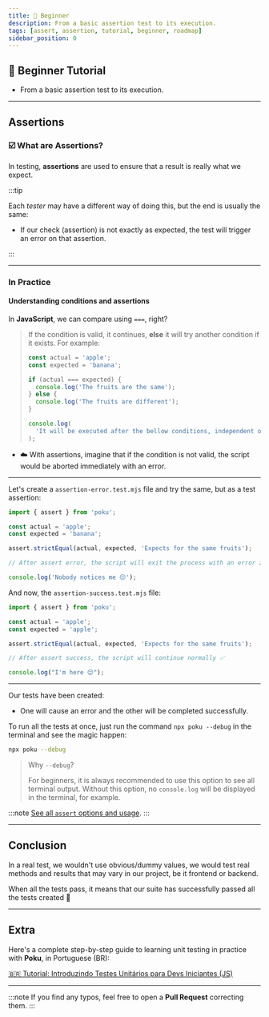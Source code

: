 ```yaml
---
title: 🐣 Beginner
description: From a basic assertion test to its execution.
tags: [assert, assertion, tutorial, beginner, roadmap]
sidebar_position: 0
---
```



<div className='title-section'>
<aside>

# 🐣 Beginner Tutorial

- From a basic assertion test to its execution.

</aside>
<aside>
  <Junior className='logo' height='128' />
</aside>
</div>

<hr />

## Assertions

>

### ☑️ What are Assertions?

In testing, **assertions** are used to ensure that a result is really what we expect.

:::tip

Each _tester_ may have a different way of doing this, but the end is usually the same:

- If our check (assertion) is not exactly as expected, the test will trigger an error on that assertion.

:::

<hr />

### In Practice

#### Understanding conditions and assertions

In **JavaScript**, we can compare using `===`, right?

<blockquote>

If the condition is valid, it continues, **else** it will try another condition if it exists. For example:

```js
const actual = 'apple';
const expected = 'banana';

if (actual === expected) {
  console.log('The fruits are the same');
} else {
  console.log('The fruits are different');
}

console.log(
  'It will be executed after the bellow conditions, independent of the result'
);
```

</blockquote>

- ☁️ With assertions, imagine that if the condition is not valid, the script would be aborted immediately with an error.

<hr />

Let's create a `assertion-error.test.mjs` file and try the same, but as a test assertion:

```js
import { assert } from 'poku';

const actual = 'apple';
const expected = 'banana';

assert.strictEqual(actual, expected, 'Expects for the same fruits');

// After assert error, the script will exit the process with an error ❌

console.log('Nobody notices me 😔');
```

And now, the `assertion-success.test.mjs` file:

```js
import { assert } from 'poku';

const actual = 'apple';
const expected = 'apple';

assert.strictEqual(actual, expected, 'Expects for the same fruits');

// After assert success, the script will continue normally ✅

console.log("I'm here 😌");
```

<hr />

Our tests have been created:

- One will cause an error and the other will be completed successfully.

To run all the tests at once, just run the command `npx poku --debug` in the terminal and see the magic happen:

```sh
npx poku --debug
```

> Why `--debug`?
>
> For beginners, it is always recommended to use this option to see all terminal output. Without this option, no `console.log` will be displayed in the terminal, for example.

:::note
[See all `assert` options and usage](/docs/documentation/assert).
:::

<hr />

## Conclusion

In a real test, we wouldn't use obvious/dummy values, we would test real methods and results that may vary in our project, be it frontend or backend.

When all the tests pass, it means that our suite has successfully passed all the tests created 🎉

<hr />

## Extra

Here's a complete step-by-step guide to learning unit testing in practice with **Poku**, in Portuguese (BR):

[🇧🇷 Tutorial: Introduzindo Testes Unitários para Devs Iniciantes (JS)](https://www.tabnews.com.br/wellwelwel/tutorial-introduzindo-testes-unitarios-para-devs-iniciantes-js)

<hr />

:::note
If you find any typos, feel free to open a **Pull Request** correcting them.
:::
